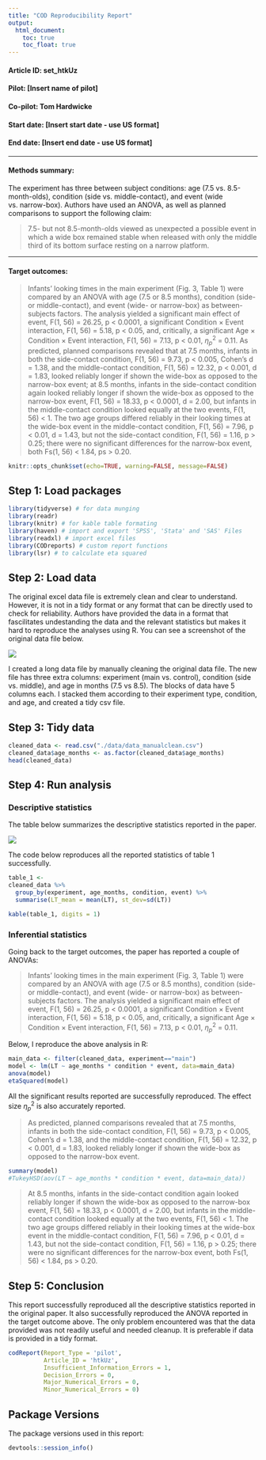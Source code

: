 ```yaml
---
title: "COD Reproducibility Report"
output:
  html_document:
    toc: true
    toc_float: true
---
```


#### Article ID: set_htkUz
#### Pilot: [Insert name of pilot]
#### Co-pilot: Tom Hardwicke  
#### Start date: [Insert start date - use US format]
#### End date: [Insert end date - use US format]   

-------

#### Methods summary: 

The experiment has three between subject conditions: age (7.5 vs. 8.5-month-olds), condition (side vs. middle-contact), and event (wide vs. narrow-box). Authors have used an ANOVA, as well as planned comparisons to support the following claim: 

> 7.5- but not 8.5-month-olds viewed as unexpected a possible event in which a wide box remained stable when released with only the middle third of its bottom surface resting on a narrow platform. 

------

#### Target outcomes: 

> Infants' looking times in the main experiment (Fig. 3, Table 1) were compared by an ANOVA with age (7.5 or 8.5 months), condition (side- or middle-contact), and event (wide- or narrow-box) as between-subjects factors. The analysis yielded a significant main effect of event, F(1, 56) = 26.25, p < 0.0001, a significant Condition $\times$ Event interaction, F(1, 56) = 5.18, p < 0.05, and, critically, a significant Age $\times$ Condition $\times$ Event interaction, F(1, 56) = 7.13, p < 0.01, $\eta_p^2$ = 0.11. As predicted, planned comparisons revealed that at 7.5 months, infants in both the side-contact condition, F(1, 56) = 9.73, p < 0.005, Cohen's d = 1.38, and the middle-contact condition, F(1, 56) = 12.32, p < 0.001, d = 1.83, looked reliably longer if shown the wide-box as opposed to the narrow-box event; at 8.5 months, infants in the side-contact condition again looked reliably longer if shown the wide-box as opposed to the narrow-box event, F(1, 56) = 18.33, p < 0.0001, d = 2.00, but infants in the middle-contact condition looked equally at the two events, F(1, 56) < 1. The two age groups differed reliably in their looking times at the wide-box event in the middle-contact condition, F(1, 56) = 7.96, p < 0.01, d = 1.43, but not the side-contact condition, F(1, 56) = 1.16, p > 0.25; there were no significant differences for the narrow-box event, both Fs(1, 56) < 1.84, ps > 0.20.

```r
knitr::opts_chunk$set(echo=TRUE, warning=FALSE, message=FALSE)
```

## Step 1: Load packages

```r
library(tidyverse) # for data munging
library(readr)
library(knitr) # for kable table formating
library(haven) # import and export 'SPSS', 'Stata' and 'SAS' Files
library(readxl) # import excel files
library(CODreports) # custom report functions
library(lsr) # to calculate eta squared
```

## Step 2: Load data

The original excel data file is extremely clean and clear to understand. However, it is not in a tidy format or any format that can be directly used to check for reliability. Authors have provided the data in a format that fascilitates undestanding the data and the relevant statistics but makes it hard to reproduce the analyses using R. You can see a screenshot of the original data file below.  

![](./data/original_data.png) 

I created a long data file by manually cleaning the original data file. The new file has three extra columns: experiment (main vs. control), condition (side vs. middle), and age in months (7.5 vs 8.5). The blocks of data have 5 columns each. I stacked them according to their experiment type, condition, and age, and created a tidy csv file.

## Step 3: Tidy data

```r
cleaned_data <- read.csv("./data/data_manualclean.csv")
cleaned_data$age_months <- as.factor(cleaned_data$age_months)
head(cleaned_data)
```

## Step 4: Run analysis

<!-- ### Pre-processing -->

<!-- [you can remove this section if no pre-processing is required] -->

<!-- ```{r} -->
<!-- ``` -->

### Descriptive statistics

The table below summarizes the descriptive statistics reported in the paper.

![](./table_1.png) 

The code below reproduces all the reported statistics of table 1 successfully.

```r
table_1 <-
cleaned_data %>%
  group_by(experiment, age_months, condition, event) %>%
  summarise(LT_mean = mean(LT), st_dev=sd(LT))

kable(table_1, digits = 1)
```

### Inferential statistics

Going back to the target outcomes, the paper has reported a couple of ANOVAs: 

> Infants' looking times in the main experiment (Fig. 3, Table 1) were compared by an ANOVA with age (7.5 or 8.5 months), condition (side- or middle-contact), and event (wide- or narrow-box) as between-subjects factors. The analysis yielded a significant main effect of event, F(1, 56) = 26.25, p < 0.0001, a significant Condition $\times$ Event interaction, F(1, 56) = 5.18, p < 0.05, and, critically, a significant Age $\times$ Condition $\times$ Event interaction, F(1, 56) = 7.13, p < 0.01, $\eta_p^2$ = 0.11.

Below, I reproduce the above analysis in R:

```r
main_data <- filter(cleaned_data, experiment=="main")
model <- lm(LT ~ age_months * condition * event, data=main_data)
anova(model)
etaSquared(model)
```

All the significant results reported are successfully reproduced. The effect size $\eta_p^2$ is also accurately reported.

> As predicted, planned comparisons revealed that at 7.5 months, infants in both the side-contact condition, F(1, 56) = 9.73, p < 0.005, Cohen's d = 1.38, and the middle-contact condition, F(1, 56) = 12.32, p < 0.001, d = 1.83, looked reliably longer if shown the wide-box as opposed to the narrow-box event. 

```r
summary(model)
#TukeyHSD(aov(LT ~ age_months * condition * event, data=main_data))
```

> At 8.5 months, infants in the side-contact condition again looked reliably longer if shown the wide-box as opposed to the narrow-box event, F(1, 56) = 18.33, p < 0.0001, d = 2.00, but infants in the middle-contact condition looked equally at the two events, F(1, 56) < 1. The two age groups differed reliably in their looking times at the wide-box event in the middle-contact condition, F(1, 56) = 7.96, p < 0.01, d = 1.43, but not the side-contact condition, F(1, 56) = 1.16, p > 0.25; there were no significant differences for the narrow-box event, both Fs(1, 56) < 1.84, ps > 0.20.

## Step 5: Conclusion

This report successfully reproduced all the descriptive statistics reported in the original paper. It also successfully reproduced the ANOVA reported in the target outcome above. The only problem encountered was that the data provided was not readily useful and needed cleanup. It is preferable if data is provided in a tidy format.

```r
codReport(Report_Type = 'pilot',
          Article_ID = 'htkUz', 
          Insufficient_Information_Errors = 1,
          Decision_Errors = 0, 
          Major_Numerical_Errors = 0, 
          Minor_Numerical_Errors = 0)
```

## Package Versions
The package versions used in this report:

```r
devtools::session_info()
```
